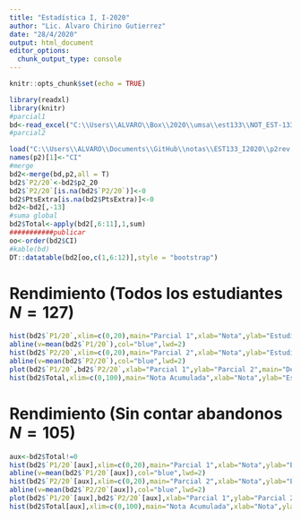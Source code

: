 ```yaml
---
title: "Estadística I, I-2020"
author: "Lic. Alvaro Chirino Gutierrez"
date: "28/4/2020"
output: html_document
editor_options: 
  chunk_output_type: console
---
```


```r
knitr::opts_chunk$set(echo = TRUE)
```

```r
library(readxl)
library(knitr)
#parcial1
bd<-read_excel("C:\\Users\\ALVARO\\Box\\2020\\umsa\\est133\\NOT_EST-133-I2020.xls")
#parcial2
```


```r
load("C:\\Users\\ALVARO\\Documents\\GitHub\\notas\\EST133_I2020\\p2rev.RData")
names(p2)[1]<-"CI"
#merge
bd2<-merge(bd,p2,all = T)
bd2$`P2/20`<-bd2$p2_20
bd2$`P2/20`[is.na(bd2$`P2/20`)]<-0
bd2$PtsExtra[is.na(bd2$PtsExtra)]<-0
bd2<-bd2[,-13]
#suma global
bd2$Total<-apply(bd2[,6:11],1,sum)
###########publicar 
oo<-order(bd2$CI)
#kable(bd)
DT::datatable(bd2[oo,c(1,6:12)],style = "bootstrap")
```

# Rendimiento (Todos los estudiantes $N=127$)

```r
hist(bd2$`P1/20`,xlim=c(0,20),main="Parcial 1",xlab="Nota",ylab="Estudiantes")
abline(v=mean(bd2$`P1/20`),col="blue",lwd=2)
hist(bd2$`P2/20`,xlim=c(0,20),main="Parcial 2",xlab="Nota",ylab="Estudiantes")
abline(v=mean(bd2$`P2/20`),col="blue",lwd=2)
plot(bd2$`P1/20`,bd2$`P2/20`,xlab="Parcial 1",ylab="Parcial 2",main="Desempeño Parcial 1 vs Parcial 2")
hist(bd2$Total,xlim=c(0,100),main="Nota Acumulada",xlab="Nota",ylab="Estudiantes")
```

# Rendimiento (Sin contar abandonos $N=105$)

```r
aux<-bd2$Total!=0
hist(bd2$`P1/20`[aux],xlim=c(0,20),main="Parcial 1",xlab="Nota",ylab="Estudiantes")
abline(v=mean(bd2$`P1/20`[aux]),col="blue",lwd=2)
hist(bd2$`P2/20`[aux],xlim=c(0,20),main="Parcial 2",xlab="Nota",ylab="Estudiantes")
abline(v=mean(bd2$`P2/20`[aux]),col="blue",lwd=2)
plot(bd2$`P1/20`[aux],bd2$`P2/20`[aux],xlab="Parcial 1",ylab="Parcial 2",main="Desempeño Parcial 1 vs Parcial 2")
hist(bd2$Total[aux],xlim=c(0,100),main="Nota Acumulada",xlab="Nota",ylab="Estudiantes")
```

